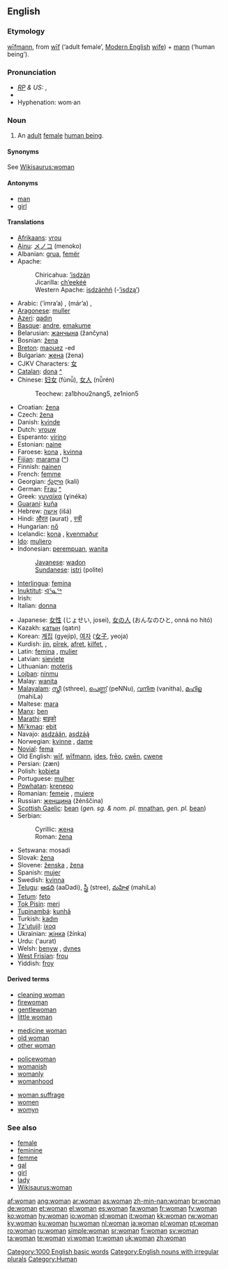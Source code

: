 {{wikipedia|dab=woman (disambiguation)|woman}}
==English==

{{rank|enough|quite|brought|231|woman|want|home|whose}}

===Etymology===
{{OE.}} [[wifmann|wīfmann]], from [[wif|wīf]] (‘adult female’, [[Modern English]] [[wife]]) + [[mann]] (‘human being’).

===Pronunciation===
* ''[[RP]] & US:'' {{IPA|/ˈwʊmən/}}, {{SAMPA|/"wUm@n/}}
* {{audio|en-us-woman.ogg|Audio (US)}}
* Hyphenation: wom·an

===Noun===
{{wikipedia}}
{{en-noun|women}}

# An [[adult]] [[female]] [[human being]].

====Synonyms====
See [[Wikisaurus:woman]]

====Antonyms====
* [[man]]
* [[girl]]

====Translations====
{{trans-top|adult female human being}}
* [[Afrikaans]]: [[vrou]]
* [[Ainu]]: [[メノコ]] (menoko)
* Albanian: [[grua]], [[femër]]
* Apache:
*: Chiricahua: [[’isdzán]]
*: Jicarilla: [[ch’eekéé]]
*: Western Apache: [[isdzánhń]] (-[[’isdzą’]])
* Arabic: {{Arab|[[امراة|امرأة]]}} (’ímra’a) {{f}}, {{Arab|[[مراة|مرأة]]}} (már’a) {{f}}, {{Arab|[[نساء]]}} {{p}}
* [[Aragonese]]: [[muller]] {{f}}
* [[Azeri]]: [[qadın]]
* [[Basque]]: [[andre]], [[emakume]]
* Belarusian: [[жанчына]] (žančyna)  {{f}}
* Bosnian: [[žena#Bosnian|žena]] {{f}}
* [[Breton]]: [[maouez]] {{f}} -ed {{p}}
* Bulgarian: [[жена#Bulgarian|жена]] (žena) {{f}}
* CJKV Characters: [[女]]
* [[Catalan]]: [[dona]] {{f}} [[:ca:dona|^]]
* Chinese: [[妇女]] (fùnǚ), [[女人]] (nǚrén)
*: Teochew: za1bhou2nang5, ze1nion5
* Croatian: [[žena#Croatian|žena]] {{f}}
* Czech: [[žena#Czech|žena]] {{f}}
* Danish: [[kvinde]] {{c}}
* Dutch: [[vrouw]] {{f}}
* Esperanto: [[virino]]
* Estonian: [[naine]]
* Faroese: [[kona]] {{f}}, [[kvinna]] {{f}}
* [[Fijian]]: [[marama]] ([[:fj:marama|^]])
* Finnish: [[nainen]]
* French: [[femme]] {{f}}
* Georgian: [[ქალი]] (kali)
* German: [[Frau]] {{f}} [[:de:Frau|^]]
* Greek: [[γυναίκα]] (ɣinéka) {{f}}
* [[Guaraní]]: [[kuña]]
* Hebrew: [[אישה]] (išá) {{f}}
* Hindi: [[औरत]] (aurat) {{f}}, [[स्त्री]]
* Hungarian: [[nő]]
* Icelandic: [[kona]] {{f}}, [[kvenmaður]] {{m}}
* [[Ido]]: [[muliero]]
* Indonesian: [[perempuan]], [[wanita]]
*: [[Javanese]]: [[wadon]]
*: [[Sundanese]]: [[istri]] (polite)
* [[Interlingua]]: [[femina]]
* [[Inuktitut]]: [[ᐊᕐᓇᖅ]]
* Irish: {{t|ga|bean|f}}
* Italian: [[donna]] {{f}}
{{trans-mid}}
* Japanese: [[女性]] (じょせい, josei), [[女の人]] (おんなのひと, onná no hitó)
* Kazakh: [[қатын]] (qatın)
* Korean: [[계집]] (gyejip), [[여자]] ([[女子]], yeoja)
* Kurdish: [[jin]], [[pîrek]], [[afret]], [[kilfet]], {{KUchar|[[ژن]]}}, {{KUchar|[[ئافره‌ت]]}}
* Latin: [[femina]] {{f}}, [[mulier]] {{f}}
* Latvian: [[sieviete]] {{f}}
* Lithuanian: [[moteris]] {{f}}
* [[Lojban]]: [[ninmu]]
* Malay: [[wanita]]
* [[Malayalam]]: [[സ്ത്രീ]] (sthree), [[പെണ്ണ്]] (peNNu), [[വനിത]] (vanitha), [[മഹിള]] (mahiLa)
* Maltese: [[mara]]
* [[Manx]]: [[ben#Manx|ben]] {{f}}
* [[Marathi]]: [[बाइको]]
* [[Mi'kmaq]]: [[ebit]]
* Navajo: [[asdzáán]], [[asdzą́ą́]]
* Norwegian: [[kvinne]] {{c}}, [[dame ]] {{c}}
* [[Novial]]: [[fema]]
* Old English: [[wif|wīf]], [[wifmann|wīfmann]], [[ides]], [[freo|frēo]], [[cwen|cwēn]], [[cwene]]
* Persian: {{fa-Arab|[[زن|زَن]]}} (zæn)
* Polish: [[kobieta]] {{f}}
* Portuguese: [[mulher]] {{f}}
* [[Powhatan]]: [[krenepo]]
* Romanian: [[femeie]] {{f}}, [[muiere]] {{f}}
* Russian: [[женщина]] (žénščina) {{f}}
* [[Scottish Gaelic]]: [[bean#Scottish Gaelic|bean]] {{f}} (''gen. sg. & nom. pl.'' [[mnathan]], ''gen. pl.'' [[bean#Scottish Gaelic|bean]])
* Serbian:
*: Cyrillic: [[жена#Serbian|жена]] {{f}}
*: Roman: [[žena#Serbian|žena]] {{f}}
* Setswana: mosadi
* Slovak: [[žena]] {{f}}
* Slovene: [[ženska]] {{f}}, [[žena]] {{f}}
* Spanish: [[mujer]] {{f}}
* Swedish: [[kvinna]] {{c}}
* [[Telugu]]: [[ఆడది]] (aaDadi), [[స్త్రీ]] (stree), [[మహిళ]] (mahiLa)
* [[Tetum]]: [[feto]]
* [[Tok Pisin]]: [[meri]]
* [[Tupinambá]]: [[kunhã]]
* Turkish: [[kadın]]
* [[Tz'utujil]]: [[ixoq]]
* Ukrainian: [[жінка]] (žínka) {{f}}
* Urdu: {{ur-Arab|[[عورت]]}} ('aurat) {{f}}
* Welsh: [[benyw]] {{f}}, [[dynes]] {{f}}
* [[West Frisian]]: [[frou]]
* Yiddish: [[froy]] {{f}}
{{trans-bottom}}

====Derived terms====
{{rel-top4|terms derived from woman}}
* [[cleaning woman]]
* [[firewoman]]
* [[gentlewoman]]
* [[little woman]]
{{rel-mid4}}
* [[medicine woman]]
* [[old woman]]
* [[other woman]]
{{rel-mid4}}
* [[policewoman]]
* [[womanish]]
* [[womanly]]
* [[womanhood]]
{{rel-mid4}}
* [[woman suffrage]]
* [[women]]
* [[womyn]]
{{rel-bottom}}

===See also===
* [[female]]
* [[feminine]]
* [[femme]]
* [[gal]]
* [[girl]]
* [[lady]]
* [[Wikisaurus:woman]]

[[Category:1000 English basic words]]
[[Category:English nouns with irregular plurals]]
[[Category:Human]]

[[af:woman]]
[[ang:woman]]
[[ar:woman]]
[[as:woman]]
[[zh-min-nan:woman]]
[[br:woman]]
[[de:woman]]
[[et:woman]]
[[el:woman]]
[[es:woman]]
[[fa:woman]]
[[fr:woman]]
[[fy:woman]]
[[ko:woman]]
[[hy:woman]]
[[io:woman]]
[[id:woman]]
[[it:woman]]
[[kk:woman]]
[[rw:woman]]
[[ky:woman]]
[[ku:woman]]
[[hu:woman]]
[[nl:woman]]
[[ja:woman]]
[[pl:woman]]
[[pt:woman]]
[[ro:woman]]
[[ru:woman]]
[[simple:woman]]
[[sr:woman]]
[[fi:woman]]
[[sv:woman]]
[[ta:woman]]
[[te:woman]]
[[vi:woman]]
[[tr:woman]]
[[uk:woman]]
[[zh:woman]]